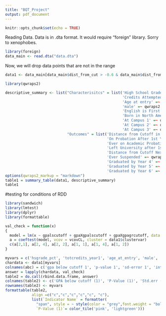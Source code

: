 ```yaml
---
title: "BQT_Project"
output: pdf_document
---
```


```r
knitr::opts_chunk$set(echo = TRUE)
```

Reading Data. Data is in .dta format. It would require "foreign" library. Sorry to xenophobes. 

```r
library(foreign)
data_main <- read.dta("data.dta")
```

Now, we will drop data points that are not in the range

```r
data1 <- data_main[data_main$dist_from_cut > -0.6 & data_main$dist_from_cut < 0.6, ]
```

```r
library(qwraps2)

descriptive_summary <- list("Characterisitcs" = list('High School Grade Percentile' =~ qwraps2::mean_sd(hsgrade_pct),
                                                     'Credits Attempted in First Year' =~ qwraps2::mean_sd(totcredits_year1),
                                                     'Age at entry' =~ qwraps2::mean_sd(age_at_entry),
                                                     'male' =~ qwraps2::mean_sd(male),
                                                     'English is First Language' =~ qwraps2::mean_sd(english),
                                                     'Born in North America' =~ qwraps2::mean_sd(bpl_north_america),
                                                     'At Campus 1' =~ qwraps2::mean_sd(loc_campus1),
                                                     'At Campus 2' =~ qwraps2::mean_sd(loc_campus2),
                                                     'At Campus 3' =~ qwraps2::mean_sd(loc_campus3)), 
                            "Outcomes" = list('Distance from Cutoff in 1st Year' =~ qwraps2::mean_sd(dist_from_cut),
                                              'On Probation After 1st Year' =~ qwraps2::mean_sd(probation_year1),
                                              'Ever on Academic Probation' =~ qwraps2::mean_sd(probation_ever),
                                              'Left University after 1st Evaluation' =~ qwraps2::mean_sd(left_school),
                                              'Distance from Cutoff Next Evaluation' =~ qwraps2::mean_sd(nextGPA, na_rm = TRUE, show_n = 'never'),
                                              'Ever Suspended' =~ qwraps2::mean_sd(suspended_ever, na_rm = TRUE, show_n = 'never'),
                                              'Graduated by Year 4' =~ qwraps2::mean_sd(gradin4, na_rm = TRUE, show_n = 'never'),
                                              'Graduated by Year 5' =~ qwraps2::mean_sd(gradin5, na_rm = TRUE, show_n = 'never'),
                                              'Graduated by Year 6' =~ qwraps2::mean_sd(gradin6, na_rm = TRUE, show_n = 'never')))
options(qwraps2_markup = "markdown")
table1 = summary_table(data1, descriptive_summary)
table1
```

#testing for conditions of RDD
```r
library(sandwich)
library(lmtest)
library(dplyr)
library(formattable)

val_check = function(x)
{
  model = lm(x ~ gpalscutoff + gpaXgpalscutoff + gpaXgpagrcutoff, data = data1)
  a = coeftest(model, vcov = vcovCL, cluster = data1$clustervar)
  c(a[2,1], a[2, 4], a[2, 2], a[1, 1], a[1, 4], a[1, 2])
}

myvars = c('hsgrade_pct', 'totcredits_year1', 'age_at_entry', 'male', 'english','bpl_north_america','loc_campus1', 'loc_campus2', 'loc_campus3')
chardata <- data1[myvars]
colnames(abc) = c('gpa below cutoff 1', 'p-value 1', 'sd-error 1', 'intercept 0', 'p value 0', 'sd-error 1')
answer = lapply(chardata, val_check)
table2 = do.call(rbind.data.frame, answer)
colnames(table2) <- c('GPA below cutoff (1)', 'P-Value (1)', 'Std.err (1)','Intercept (0)', 'P-Value (0)', 'Std.err (0)')
rownames(table2) <- myvars
formattable(table2, 
            align =c("c","c","c","c","c", "c"), 
            list(`Indicator Name` = formatter(
              "span", style = ~ style(color = "grey",font.weight = "bold")),
              `P-Value (1)`= color_tile('pink', 'lightgreen')))
```
